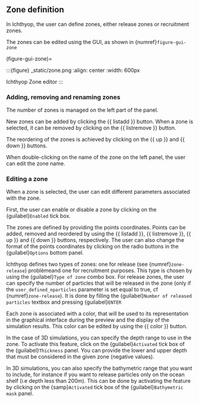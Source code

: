 ## Zone definition

In Ichthyop, the user can define zones, either release zones or recruitment zones.

The zones can be edited using the GUI, as shown in {numref}`figure-gui-zone`

(figure-gui-zone)=

:::{figure} _static/zone.png
:align: center
:width: 600px

Ichthyop Zone editor
:::

### Adding, removing and renaming zones

The number of zones is managed on the left part of the panel.

New zones can be added by clicking the {{ listadd }} button. When a zone is selected, it can be removed by
clicking on the {{ listremove }} button.

The reordering of the zones is achieved by clicking on the {{ up }} and {{ down }} buttons.

When double-clicking on the name of the zone on the left panel, the user can edit the zone name.

### Editing a zone

When a zone is selected, the user can edit different parameters associated with the zone.

First, the user can enable or disable a zone by clicking on the {guilabel}`Enabled` tick box.

The zones are defined by providing the points coordinates. Points can be added, removed and reordered by using the
{{ listadd }}, {{ listremove }}, {{ up }} and {{ down }} buttons, respectively. The user can also change the format of the points coordinates by clicking on the radio buttons in the {guilabel}`Options` bottom panel.

Ichthyop defines two types of zones: one for release (see {numref}`zone-release`) problèmeand one for recruitment purposes.
This type is chosen by using the {guilabel}`Type of zone` combo box. For release zones, the user can specify the number of
particles that will be released in the zone (only if the `user_defined_nparticles` parameter is
set equal to true, cf {numref}`zone-release`). It is done by filling the {guilabel}`Number of released particles` textbox
and pressing {guilabel}`ENTER`

Each zone is associated with a color, that will be used to its representation in the graphical interface during the
preview and the display of the simulation results.
This color can be edited by using the {{ color }} button.

In the case of 3D simulations, you can specify the depth range to use in the zone. To activate this feature,
click on the {guilabel}`Activated` tick box of the {guilabel}`Thickness` panel.
You can provide the lower and upper depth that must be considered in the given zone (negative values).

In 3D simulations, you can also specify the bathymetric range that you want to include, for
instance if you want to release particles only
on the ocean shelf (i.e depth less than 200m). This can be done by activating the feature by clicking on the
{samp}`Activated` tick box of the {guilabel}`Bathymetric mask` panel.
